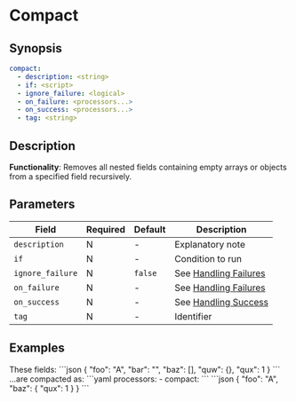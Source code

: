 # Compact

## Synopsis

```yaml
compact:
  - description: <string>
  - if: <script>
  - ignore_failure: <logical>
  - on_failure: <processors...>
  - on_success: <processors...>
  - tag: <string>
```

## Description

**Functionality**: Removes all nested fields containing empty arrays or objects from a specified field recursively.

## Parameters

|Field|Required|Default|Description|
|---|---|---|---|
|`description`|N|-|Explanatory note|
|`if`|N|-|Condition to run|
|`ignore_failure`|N|`false`|See [Handling Failures](../handling-failures.mdx)|
|`on_failure`|N|-|See [Handling Failures](../handling-failures.mdx)|
|`on_success`|N|-|See [Handling Success](../handling-success.mdx)|
|`tag`|N|-|Identifier|

## Examples

<ExampleGrid>
  <CommentCol>
    These fields:
  </CommentCol>
  <CodeCol>
  ```json
  {
    "foo": "A",
    "bar": "",
    "baz": [],
      "quw": {},
      "qux": 1
  }
  ```
  </CodeCol>
  <CommentCol>
    ...are compacted as:
  </CommentCol>
  <CodeCol>
  ```yaml
  processors:
    - compact:
  ```
  ```json
  {
    "foo": "A",
    "baz": {
      "qux": 1
    }
  }
  ```
  </CodeCol>
</ExampleGrid>
